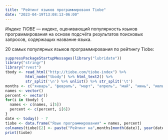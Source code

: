 ```yaml
---
title: "Рейтинг языков программированя Tiobe"
date: "2023-04-19T13:08:13-06:00"
---
```

_Индекс TIOBE_ — индекс, оценивающий популярность языков программирования
на основе подсчёта результатов поисковых запросов, содержащих название языка.

20 самых популярных языков программирования по рейтингу Tiobe:
```r
suppressPackageStartupMessages(library("lubridate"))
library("stringr")
library("rvest")
tbody <- read_html("http://tiobe.com/tiobe-index") %>%
         html_node("tbody") %>% html_text2() %>%
         str_split('\n') %>% unlist() %>% str_split('\t')
months <- c("январь", "февраль", "март", "апрель", "май", "июнь", "июль", "август", "сентябрь", "октябрь", "ноябрь", "декабрь")
names <- vector()
percent <- vector()
for(i in tbody) {
  names <- c(names, i[5])
  percent <- c(percent, i[6])
}
date <- today() - 7
tiobe <- data.frame("Язык программирования" = names, percent)
colnames(tiobe)[2] <- paste("Рейтинг на",months[month(date)], year(date))
print(tiobe)
```
